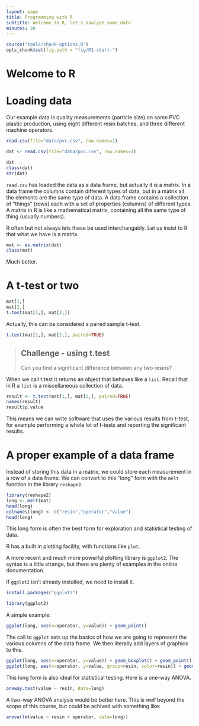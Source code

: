 ```yaml
---
layout: page
title: Programming with R
subtitle: Welcome to R, let's analyze some data
minutes: 30
---
```


```r
source("tools/chunk-options.R")
opts_chunk$set(fig.path = "fig/M1-start-")
```

# Welcome to R

# Loading data

Our example data is quality measurements (particle size) on some PVC plastic production, using eight different resin batches, and three different machine operators.

```r
read.csv(file="data/pvc.csv", row.names=1)
```

```r
dat <- read.csv(file="data/pvc.csv", row.names=1)
```

```r
dat
class(dat)
str(dat)
```

`read.csv` has loaded the data as a data frame, but actually it is a matrix. In a data frame the columns contain different types of data, but in a matrix all the elements are the same type of data. A data frame contains a collection of "things" (rows) each with a set of properties (columns) of different types. A matrix in R is like a mathematical matrix, containing all the same type of thing (usually numbers).

R often but not always lets these be used interchangably. Let us insist to R that what we have is a matrix.

```r
mat <- as.matrix(dat)
class(mat)
```

Much better.


# A t-test or two

```r
mat[1,]
mat[2,]
t.test(mat[1,], mat[2,])
```

Actually, this can be considered a paired sample t-test.

```r
t.test(mat[1,], mat[2,], paired=TRUE)
```

> ## Challenge - using t.test {.challenge}
>
> Can you find a significant difference between any two resins?


When we call t.test it returns an object that behaves like a `list`. Recall that in R a `list` is a miscellaneous collection of data.

```r
result <- t.test(mat[1,], mat[2,], paired=TRUE)
names(result)
result$p.value
```

This means we can write software that uses the various results from t-test, for example performing a whole lot of t-tests and reporting the significant results.


# A proper example of a data frame

Instead of storing this data in a matrix, we could store each measurement in a row of a data frame. We can convert to this "long" form with the `melt` function in the library `reshape2`.

```r
library(reshape2)
long <- melt(mat)
head(long)
colnames(long) <- c("resin","operator","value")
head(long)
````

This long form is often the best form for exploration and statistical testing of data.

R has a built in plotting facility, with functions like `plot`.

A more recent and much more powerful plotting library is `ggplot2`. The syntax is a little strange, but there are plenty of examples in the online documentation.

If `ggplot2` isn't already installed, we need to install it.

```r
install.packages("ggplot2")
```

```r
library(ggplot2)
```

A simple example:

```r
ggplot(long, aes(x=operator, y=value)) + geom_point()
```

The call to `ggplot` sets up the basics of how we are going to represent the various columns of the data frame. We then literally add layers of graphics to this.

```r
ggplot(long, aes(x=operator, y=value)) + geom_boxplot() + geom_point()
ggplot(long, aes(x=operator, y=value, group=resin, color=resin)) + geom_line()
```

This long form is also ideal for statistical testing. Here is a one-way ANOVA.

```r
oneway.test(value ~ resin, data=long)
```

A two-way ANOVA analysis would be better here. This is *well* beyond the scope of this course, but could be achived with something like:

```r
anova(lm(value ~ resin + operator, data=long))
```
